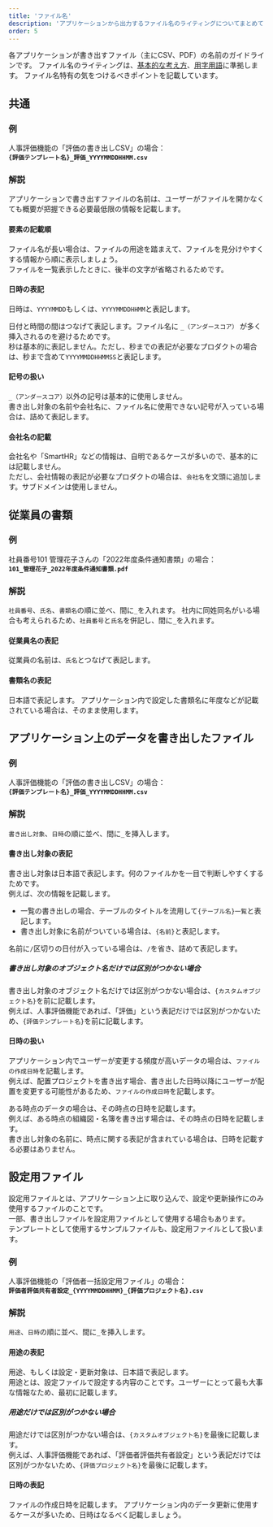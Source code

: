 ```yaml
---
title: 'ファイル名'
description: 'アプリケーションから出力するファイル名のライティングについてまとめています。'
order: 5
---
```


各アプリケーションが書き出すファイル（主にCSV、PDF）の名前のガイドラインです。
ファイル名のライティングは、[基本的な考え方](/products/contents/writing-style/)、[用字用語](/products/contents/idiomatic-usage/)に準拠します。
ファイル名特有の気をつけるべきポイントを記載しています。

## 共通

### 例

人事評価機能の「評価の書き出しCSV」の場合：  
**`{評価テンプレート名}_評価_YYYYMMDDHHMM.csv`**

### 解説

アプリケーションで書き出すファイルの名前は、ユーザーがファイルを開かなくても概要が把握できる必要最低限の情報を記載します。

#### 要素の記載順

ファイル名が長い場合は、ファイルの用途を踏まえて、ファイルを見分けやすくする情報から順に表示しましょう。  
ファイルを一覧表示したときに、後半の文字が省略されるためです。

#### 日時の表記

日時は、`YYYYMMDD`もしくは、`YYYYMMDDHHMM`と表記します。

日付と時間の間はつなげて表記します。ファイル名に `_（アンダースコア）` が多く挿入されるのを避けるためです。  
秒は基本的に表記しません。ただし、秒までの表記が必要なプロダクトの場合は、秒まで含めて`YYYYMMDDHHMMSS`と表記します。

#### 記号の扱い

`_（アンダースコア）`以外の記号は基本的に使用しません。  
書き出し対象の名前や会社名に、ファイル名に使用できない記号が入っている場合は、詰めて表記します。

#### 会社名の記載

会社名や「SmartHR」などの情報は、自明であるケースが多いので、基本的には記載しません。  
ただし、会社情報の表記が必要なプロダクトの場合は、`会社名`を文頭に追加します。サブドメインは使用しません。

## 従業員の書類

### 例

社員番号101 管理花子さんの「2022年度条件通知書類」の場合：  
**`101_管理花子_2022年度条件通知書類.pdf`**

### 解説

`社員番号`、`氏名`、`書類名`の順に並べ、間に`_`を入れます。
社内に同姓同名がいる場合も考えられるため、`社員番号`と`氏名`を併記し、間に`_`を入れます。

#### 従業員名の表記

従業員の名前は、`氏名`とつなげて表記します。

#### 書類名の表記

日本語で表記します。
アプリケーション内で設定した書類名に年度などが記載されている場合は、そのまま使用します。

## アプリケーション上のデータを書き出したファイル

### 例

人事評価機能の「評価の書き出しCSV」の場合：  
**`{評価テンプレート名}_評価_YYYYMMDDHHMM.csv`**

### 解説

`書き出し対象`、`日時`の順に並べ、間に`_`を挿入します。

#### 書き出し対象の表記

書き出し対象は日本語で表記します。何のファイルかを一目で判断しやすくするためです。  
例えば、次の情報を記載します。

- 一覧の書き出しの場合、テーブルのタイトルを流用して`{テーブル名}一覧`と表記します。
- 書き出し対象に名前がついている場合は、`{名前}`と表記します。

名前に`/`区切りの日付が入っている場合は、`/`を省き、詰めて表記します。

##### 書き出し対象のオブジェクト名だけでは区別がつかない場合

書き出し対象のオブジェクト名だけでは区別がつかない場合は、`{カスタムオブジェクト名}`を前に記載します。  
例えば、人事評価機能であれば、「評価」という表記だけでは区別がつかないため、`{評価テンプレート名}`を前に記載します。

#### 日時の扱い

アプリケーション内でユーザーが変更する頻度が高いデータの場合は、`ファイルの作成日時`を記載します。  
例えば、配置プロジェクトを書き出す場合、書き出した日時以降にユーザーが配置を変更する可能性があるため、`ファイルの作成日時`を記載します。

ある時点のデータの場合は、その時点の日時を記載します。  
例えば、ある時点の組織図・名簿を書き出す場合は、その時点の日時を記載します。  
書き出し対象の名前に、時点に関する表記が含まれている場合は、日時を記載する必要はありません。

## 設定用ファイル

設定用ファイルとは、アプリケーション上に取り込んで、設定や更新操作にのみ使用するファイルのことです。  
一部、書き出しファイルを設定用ファイルとして使用する場合もあります。  
テンプレートとして使用するサンプルファイルも、設定用ファイルとして扱います。

### 例

人事評価機能の「評価者一括設定用ファイル」の場合：  
**`評価者評価共有者設定_{YYYYMMDDHHMM}_{評価プロジェクト名}.csv`**

### 解説

`用途`、`日時`の順に並べ、間に`_`を挿入します。

#### 用途の表記

用途、もしくは設定・更新対象は、日本語で表記します。  
用途とは、設定ファイルで設定する内容のことです。ユーザーにとって最も大事な情報なため、最初に記載します。

##### 用途だけでは区別がつかない場合

用途だけでは区別がつかない場合は、`{カスタムオブジェクト名}`を最後に記載します。  
例えば、人事評価機能であれば、「評価者評価共有者設定」という表記だけでは区別がつかないため、`{評価プロジェクト名}`を最後に記載します。

#### 日時の表記

ファイルの作成日時を記載します。
アプリケーション内のデータ更新に使用するケースが多いため、日時はなるべく記載しましょう。
